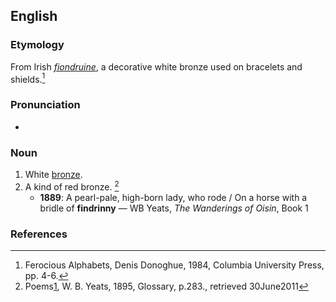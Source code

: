 ==English==

===Etymology===
From Irish ''[[fiondruine]]'', a decorative white bronze used on bracelets and shields.<ref name="Donoghue 1984">Ferocious Alphabets, Denis Donoghue, 1984, Columbia University Press, pp. 4-6.</ref>
<!-- <ref name="Donoghue 1984">{{citation | last=Donoghue | first=Denis | title=Ferocious Alphabets | pages=4-6 | publisher=Columbia University Press | year=1984 | ISBN=0-231-05823-3}}</ref> -->

===Pronunciation===
* {{IPA|en|/ˈfɪndɹɪni/}}

===Noun===
{{en-noun|-}}

# White [[bronze]].
# A kind of red bronze. <ref>Poems[https://web.archive.org/web/20100916103257/http://www.scribd.com/doc/35178129/POEMS-BY-W-B-YEATS], W. B. Yeats, 1895, Glossary, p.283., retrieved 30June2011</ref>
#* '''1889''': A pearl-pale, high-born lady, who rode / On a horse with a bridle of '''findrinny''' — WB Yeats, ''The Wanderings of Oisin'', Book 1

===References===
<references/>
